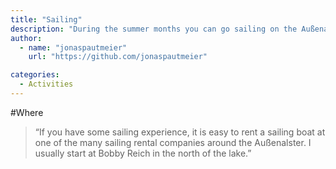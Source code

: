 ```yaml
---
title: "Sailing"
description: "During the summer months you can go sailing on the Außenalster (which is a lake in the city center)"
author:
  - name: "jonaspautmeier"
    url: "https://github.com/jonaspautmeier"

categories:
  - Activities 
---
```


#Where

> "If you have some sailing experience, it is easy to rent a sailing boat at one of the many sailing rental companies around the Außenalster. I usually start at Bobby Reich in the north of the lake."
